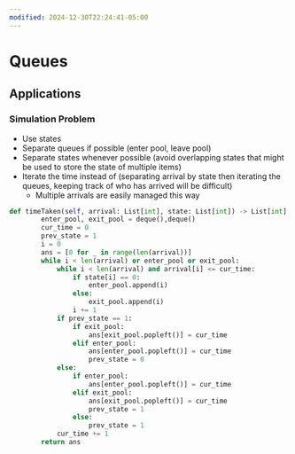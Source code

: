 ```yaml
---
modified: 2024-12-30T22:24:41-05:00
---
```

# Queues

## Applications

### Simulation Problem

- Use states
- Separate queues if possible (enter pool, leave pool)
- Separate states whenever possible (avoid overlapping states that might be used to store the state of multiple items)
- Iterate the time instead of (separating arrival by state then iterating the queues, keeping track of who has arrived will be difficult)
  - Multiple arrivals are easily managed this way

```python
def timeTaken(self, arrival: List[int], state: List[int]) -> List[int]:
        enter_pool, exit_pool = deque(),deque()
        cur_time = 0
        prev_state = 1
        i = 0
        ans = [0 for _ in range(len(arrival))]
        while i < len(arrival) or enter_pool or exit_pool:
            while i < len(arrival) and arrival[i] <= cur_time:
                if state[i] == 0:
                    enter_pool.append(i)
                else:
                    exit_pool.append(i)
                i += 1
            if prev_state == 1:
                if exit_pool:
                    ans[exit_pool.popleft()] = cur_time
                elif enter_pool:
                    ans[enter_pool.popleft()] = cur_time
                    prev_state = 0
            else:
                if enter_pool:
                    ans[enter_pool.popleft()] = cur_time
                elif exit_pool:
                    ans[exit_pool.popleft()] = cur_time
                    prev_state = 1
                else:
                    prev_state = 1
            cur_time += 1
        return ans
```
